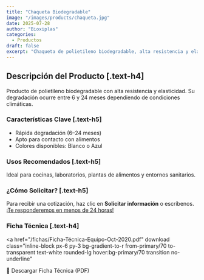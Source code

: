```yaml
---
title: "Chaqueta Biodegradable"
image: "/images/products/chaqueta.jpg"
date: 2025-07-28
author: "Bioxiplas"
categories:
  - Productos
draft: false
excerpt: "Chaqueta de polietileno biodegradable, alta resistencia y elasticidad. Código 104."
---
```


## Descripción del Producto [.text-h4]

Producto de polietileno biodegradable con alta resistencia y elasticidad. Su degradación ocurre entre 6 y 24 meses dependiendo de condiciones climáticas.

### Características Clave [.text-h5]

- Rápida degradación (6–24 meses)  
- Apto para contacto con alimentos  
- Colores disponibles: Blanco o Azul

### Usos Recomendados [.text-h5]

Ideal para cocinas, laboratorios, plantas de alimentos y entornos sanitarios.

### ¿Cómo Solicitar? [.text-h5]

Para recibir una cotización, haz clic en **Solicitar información** o escríbenos. <u>¡Te responderemos en menos de 24 horas!</u>

### Ficha Técnica [.text-h4]

<a
  href="/fichas/Ficha-Técnica-Equipo-Oct-2020.pdf"
  download
  class="inline-block px-6 py-3 bg-gradient-to-r from-primary/70 to-transparent text-white rounded-lg hover:bg-primary/70 transition no-underline"
>
  📄 Descargar Ficha Técnica (PDF)
</a>